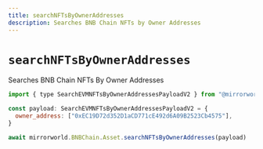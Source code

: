 ```yaml
---
title: searchNFTsByOwnerAddresses
description: Searches BNB Chain NFTs by Owner Addresses
---
```


# `searchNFTsByOwnerAddresses`

Searches BNB Chain NFTs By Owner Addresses

```js
import { type SearchEVMNFTsByOwnerAddressesPayloadV2 } from "@mirrorworld/web3.js"

const payload: SearchEVMNFTsByOwnerAddressesPayloadV2 = {
  owner_address: ["0xEC19D72d352D1aCD771cE492d6A09B2523Cb4575"],
}

await mirrorworld.BNBChain.Asset.searchNFTsByOwnerAddresses(payload)
```
